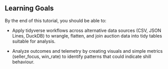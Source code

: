 ::: {.callout-tip}
## Learning Goals {.unnumbered}

By the end of this tutorial, you should be able to:

* Apply tidyverse workflows across alternative data sources (CSV, JSON Lines, DuckDB) to wrangle, flatten, and join auction data into tidy tables suitable for analysis.

* Analyze outcomes and telemetry by creating visuals and simple metrics (seller_focus, win_rate) to identify patterns that could indicate shill behaviour.
:::
